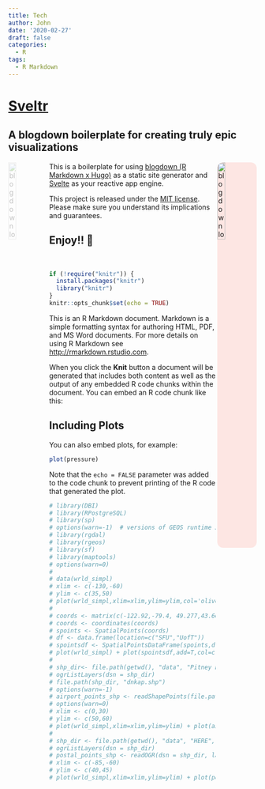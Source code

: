 ```yaml
---
title: Tech
author: John
date: '2020-02-27'
draft: false
categories:
  - R
tags:
  - R Markdown
---
```


# [Sveltr](https://github.com/dancingfrog/sveltr)
## A blogdown boilerplate for creating truly epic visualizations

<a href="https://bookdown.org/yihui/blogdown" target="_blank">
    <img src="https://bookdown.org/yihui/blogdown/images/logo.png"
         style="max-width: 80px; opacity: 0.25;"
         alt="blogdown logo" width="20%" align="left" />
</a>

<a href="https://svelte.dev/" target="_blank">
    <img src="https://svelte.dev/svelte-logo-outline.svg"
         style="background-color:rgba(255, 32, 00, 0.1); border-radius:12px; border-color:#f30; max-width:80px;"
         alt="blogdown logo" width="20%" align="right" />
</a>

This is a boilerplate for using [blogdown (R Markdown x Hugo)](https://github.com/rstudio/blogdown/) as a static site generator and [Svelte](https://svelte.dev/) as your reactive app engine.

This project is released under the [MIT license](LICENSE). Please make sure you understand its implications and guarantees.

## Enjoy!! 🦊
<br />

<div id="test-app"></div>

```r
if (!require("knitr")) {
  install.packages("knitr")
  library("knitr")
}
knitr::opts_chunk$set(echo = TRUE)
```

This is an R Markdown document. Markdown is a simple formatting syntax for authoring HTML, PDF, and MS Word documents. For more details on using R Markdown see <http://rmarkdown.rstudio.com>.

When you click the **Knit** button a document will be generated that includes both content as well as the output of any embedded R code chunks within the document. You can embed an R code chunk like this:

## Including Plots

You can also embed plots, for example:

```r
plot(pressure)
```

Note that the `echo = FALSE` parameter was added to the code chunk to prevent printing of the R code that generated the plot.

```r
# library(DBI)
# library(RPostgreSQL)
# library(sp)
# options(warn=-1)  # versions of GEOS runtime 3.7.2-CAPI-1.11.2 and GEOS at installation 3.7.1-CAPI-1.11.1 differ
# library(rgdal)
# library(rgeos)
# library(sf)
# library(maptools)
# options(warn=0)
#
# data(wrld_simpl)
# xlim <- c(-130,-60)
# ylim <- c(35,50)
# plot(wrld_simpl,xlim=xlim,ylim=ylim,col='olivedrab3',bg='lightblue') #plot(wrld_simpl)coords <- matrix(c(-122.92,-79.4, 49.277,43.66),ncol=2)
#
# coords <- matrix(c(-122.92,-79.4, 49.277,43.66),ncol=2)
# coords <- coordinates(coords)
# spoints <- SpatialPoints(coords)
# df <- data.frame(location=c("SFU","UofT"))
# spointsdf <- SpatialPointsDataFrame(spoints,df)
# plot(wrld_simpl) + plot(spointsdf,add=T,col=c('red','blue'),pch=16)
#
# shp_dir<- file.path(getwd(), "data", "Pitney Bowes", "Tab", "201903", "EUR", "DNK", "DNK")
# ogrListLayers(dsn = shp_dir)
# file.path(shp_dir, "dnkap.shp")
# options(warn=-1)                                                         # Warning message:
# airport_points_shp <- readShapePoints(file.path(shp_dir, "dnkap.shp"))   # “readShapePoints is deprecated; use rgdal::readOGR or sf::st_read”
# options(warn=0)
# xlim <- c(0,30)
# ylim <- c(50,60)
# plot(wrld_simpl,xlim=xlim,ylim=ylim) + plot(airport_points_shp,add=T,col=c('red','blue'),pch=16)
#
# shp_dir <- file.path(getwd(), "data", "HERE", "Postal Code Points", "USAM181H0NUS000DCM00", "SHP", "VT_SHP", "VT_SHP")
# ogrListLayers(dsn = shp_dir)
# postal_points_shp <- readOGR(dsn = shp_dir, layer = "USA_181H0_VT_POSTAL_CODE")
# xlim <- c(-85,-60)
# ylim <- c(40,45)
# plot(wrld_simpl,xlim=xlim,ylim=ylim) + plot(postal_points_shp,add=T,col=c('red','blue'),pch=16)
```
